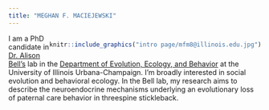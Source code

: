 ```yaml
---
title: "MEGHAN F. MACIEJEWSKI"
---
```


<style type="text/css">
h1.title {
  text-align: center;
}
</style>

<div style= "float:right;position: relative;">
```r
knitr::include_graphics("intro page/mfm8@illinois.edu.jpg")
```
</div>

I am a PhD candidate in [Dr. Alison Bell's](https://alisonbelllab.web.illinois.edu) lab in the [Department of Evolution, Ecology, and Behavior](https://sib.illinois.edu/eeb/) at the University of Illinois Urbana-Champaign. I'm broadly interested in social evolution and behavioral ecology. In the Bell lab, my research aims to describe the neuroendocrine mechanisms underlying an evolutionary loss of paternal care behavior in threespine stickleback.
